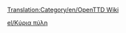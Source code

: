 [[Translation:Category/en/OpenTTD Wiki]]

{{en/Bilingual box| El
| ''Αυτή η κατηγορία περιέχει υλικό σχετικά με διάφορες πτυχές διαχείρησης του OpenTTD Wiki.''
| ''This category contains material relating to various administration aspects of the OpenTTD Wiki.''}}


[[el/Κύρια πύλη]]